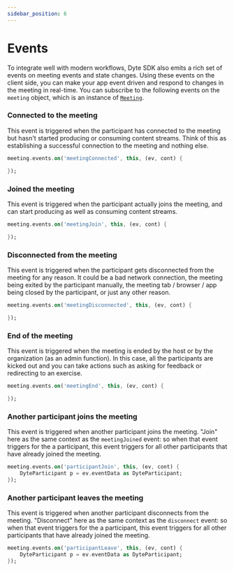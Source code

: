 ```yaml
---
sidebar_position: 6
---
```


# Events

To integrate well with modern workflows, Dyte SDK also emits a rich set of events on meeting events and state changes. Using these events on the client side, you can make your app event driven and respond to changes in the meeting in real-time. You can subscribe to the following events on the `meeting` object, which is an instance of [`Meeting`](./reference/meeting).

### Connected to the meeting

This event is triggered when the participant has connected to the meeting but hasn't started producing or consuming content streams. Think of this as establishing a successful connection to the meeting and nothing else.

<!-- ```dart
meeting.events.on('connect', this, (ev, cont) {

});
``` -->

```dart
meeting.events.on('meetingConnected', this, (ev, cont) {

});
```

### Joined the meeting

This event is triggered when the participant actually joins the meeting, and can start producing as well as consuming content streams.

```dart
meeting.events.on('meetingJoin', this, (ev, cont) {

});
```

### Disconnected from the meeting

This event is triggered when the participant gets disconnected from the meeting for any reason. It could be a bad network connection, the meeting being exited by the participant manually, the meeting tab / browser / app being closed by the participant, or just any other reason.

```dart
meeting.events.on('meetingDisconnected', this, (ev, cont) {

});
```

### End of the meeting

This event is triggered when the meeting is ended by the host or by the organization (as an admin function). In this case, all the participants are kicked out and you can take actions such as asking for feedback or redirecting to an exercise.

```dart
meeting.events.on('meetingEnd', this, (ev, cont) {

});
```

### Another participant joins the meeting

This event is triggered when another participant joins the meeting. "Join" here as the same context as the `meetingJoined` event: so when that event triggers for the a participant, this event triggers for all other participants that have already joined the meeting.

```dart
meeting.events.on('participantJoin', this, (ev, cont) {
    DyteParticipant p = ev.eventData as DyteParticipant;
});
```

### Another participant leaves the meeting

This event is triggered when another participant disconnects from the meeting. "Disconnect" here as the same context as the `disconnect` event: so when that event triggers for the a participant, this event triggers for all other participants that have already joined the meeting.

```dart
meeting.events.on('participantLeave', this, (ev, cont) {
    DyteParticipant p = ev.eventData as DyteParticipant;
});
```

<!-- ### Receiving a chat message

This event is triggered when the participant receives a chat message. The `chatMessage` is an instance of [`ChatMessage`](./reference/chat-message), whose prototype is defined in the reference section and can be directly used as a type if you prefer using TypeScript bindings.

```dart
meeting.events.on('chatMessage', this, (ev, cont) {

});
```

### Receiving a custom broadcast event

This event is triggered when a custom message is broadcast to all participants in the meeting. A custom message may contain any serializable data. You can read more on how to [send these messages here](./advanced-usage#send-a-custom-message-to-other-participants-in-the-meeting-p2p-message--data-exchange).

```dart
meeting.events.on('roomMessage', this, (ev, cont) {

});
```

### Receiving a custom targeted event

This event is triggered when a custom message is targeted to a particular participant in the meeting and only the target participant receives this event. A custom message may contain any serializable data. You can read more on how to [send these messages here](./advanced-usage#send-a-custom-message-to-other-participants-in-the-meeting-p2p-message--data-exchange).

```dart
meeting.events.on('message', this, (ev, cont) {

});
```

### Detecting change in active speaker

This event is triggered when the active speaker in the meeting changes. Active speaker is the participant whose audio level has most recently been the highest (kind of like LRU with the selection factor being audio level). The `participant` is an instance of `Participant`, whose prototype is defined below in the reference section and can be directly used as a type if you prefer using TypeScript bindings.

```dart
meeting.events.on('activeSpeaker'  this,((ev, cont) =
> {
});
```

### Recording started (version > 0.3.11)

This event is triggered when a recording of the meeting is started by the host or by the organization (as an admin function). You can use this event to show a popup or a warning to the participants about the meeting being recorded.

```dart
meeting.events.on('recordingStarted', this, (ev, cont) {

});
```

### Recording stopped (version > 0.3.11)

This event is triggered when a recording of the meeting is started by the host or by the organization (as an admin function). You can use this event to tell the participants about the recording being stopped.

```dart
meeting.events.on('recordingStopped', this, (ev, cont) {

});
``` -->
